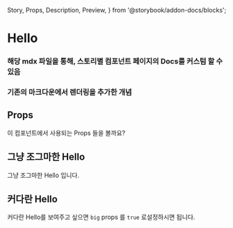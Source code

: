   Story,
  Props,
  Description,
  Preview,
} from '@storybook/addon-docs/blocks';

# Hello

### 해당 mdx 파일을 통해, 스토리별 컴포넌트 페이지의 Docs를 커스텀 할 수 있음

### 기존의 마크다운에서 렌더링을 추가한 개념

<Hello name="MDX" big={true} />

<Description of={Hello} />

## Props

이 컴포넌트에서 사용되는 Props 들을 볼까요?

<Props of={Hello} />

## 그냥 조그마한 Hello

<Preview>
  <Story id="ssung-hello--hello-with-component" />
</Preview>

그냥 조그마한 Hello 입니다.

## 커다란 Hello

커다란 Hello를 보여주고 싶으면 `big` props 를 `true` 로설정하시면 됩니다.

<Preview>
  <Story id="ssung-hello--hello-with-args" />
</Preview>
